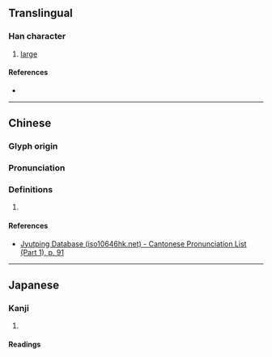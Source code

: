 {{character info}}
==Translingual==

===Han character===
{{Han char|rn=37|rad=大|as=08|sn=11|four=|canj=KBGR|ids=⿱大周}}

# [[large]]

====References====
* {{Han ref|kx=0252.190|dkj=05944|dj=0514.150|hdz=10544.030|uh=595D|ud=22877}}

----

==Chinese==
{{zh-forms}}

===Glyph origin===
{{Han etym}}

===Pronunciation===
{{zh-pron
|m=diāo
|c=diu1
|mc=y
|oc=y
|cat=
}}


===Definitions===
{{zh-hanzi}}

# {{rfdef|zh}}

====References====
* [http://www.iso10646hk.net/jp/document/download.jsp Jyutping Database (iso10646hk.net) - Cantonese Pronunciation List (Part 1), p. 91]

----

==Japanese==

===Kanji===
{{ja-kanji|grade=|rs=大08}}

# {{rfdef|ja|sort=大08}}

====Readings====
{{ja-readings|on=ちょう|kun=おおき.い}}